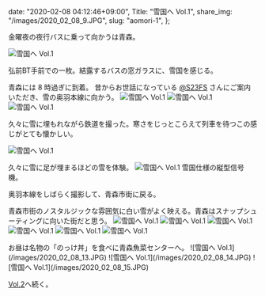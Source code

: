   date: "2020-02-08 04:12:46+09:00",
  Title: "雪国へ Vol.1",
  share_img: "/images/2020_02_08_9.JPG",
  slug: "aomori-1",
};

金曜夜の夜行バスに乗って向かうは青森。

![雪国へ Vol.1](/images/2020_02_08_1.JPG)

<span className="caption">
  弘前BT手前での一枚。結露するバスの窓ガラスに、雪国を感じる。
</span>

青森には 8 時過ぎに到着。
昔からお世話になっている <a href="https://twitter.com/s23fs">@S23FS</a> さんにご案内いただき、雪の奥羽本線に向かう。
![雪国へ Vol.1](/images/2020_02_08_2.JPG)
![雪国へ Vol.1](/images/2020_02_08_3.JPG)
![雪国へ Vol.1](/images/2020_02_08_4.JPG)

久々に雪に埋もれながら鉄道を撮った。寒さをじっとこらえて列車を待つこの感じがとても懐かしい。

![雪国へ Vol.1](/images/2020_02_08_5.JPG)

<span className="caption">久々に雪に足が埋まるほどの雪を体験。</span>
![雪国へ Vol.1](/images/2020_02_08_6.JPG)
<span className="caption">雪国仕様の縦型信号機。</span>

奥羽本線をしばらく撮影して、青森市街に戻る。

青森市街のノスタルジックな雰囲気に白い雪がよく映える。青森はスナップシューティングに向いた街だと思う。
![雪国へ Vol.1](/images/2020_02_08_7.JPG)
![雪国へ Vol.1](/images/2020_02_08_8.JPG)
![雪国へ Vol.1](/images/2020_02_08_9.JPG)
![雪国へ Vol.1](/images/2020_02_08_10.JPG)
![雪国へ Vol.1](/images/2020_02_08_11.JPG)
![雪国へ Vol.1](/images/2020_02_08_12.JPG)

<span className="caption">
  お昼は名物の「のっけ丼」を食べに青森魚菜センターへ。
</span>
![雪国へ Vol.1](/images/2020_02_08_13.JPG) ![雪国へ Vol.1](/images/2020_02_08_14.JPG)
![雪国へ Vol.1](/images/2020_02_08_15.JPG)

<a href="https://photos.dream-exp.net/2020/02/aomori-2/">Vol.2</a>へ続く。
